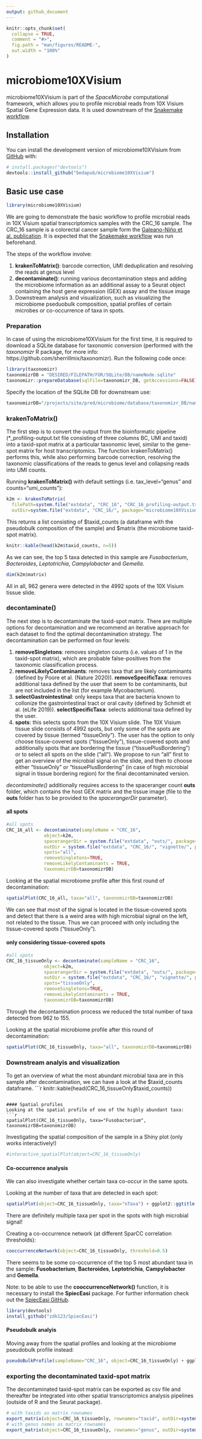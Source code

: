 ```yaml
---
output: github_document
---
```


<!-- README.md is generated from README.Rmd. Please edit that file -->

```r
knitr::opts_chunk$set(
  collapse = TRUE,
  comment = "#>",
  fig.path = "man/figures/README-",
  out.width = "100%"
)
```

# microbiome10XVisium

<!-- badges: start -->
<!-- badges: end -->

microbiome10XVisium is part of the *SpaceMicrobe* computational framework, which allows you to profile microbial reads from 10X Visium Spatial Gene Expression data. It is used downstream of the [Snakemake workflow](https://github.com/bedapub/space-microbe/). 

## Installation

You can install the development version of microbiome10XVisium from [GitHub](https://github.com/) with:

``` r
# install.packages("devtools")
devtools::install_github("bedapub/microbiome10XVisium")
```

## Basic use case

```r
library(microbiome10XVisium)
```

We are going to demonstrate the basic workflow to profile microbial reads in 10X Visium spatial transcriptomics samples with the CRC_16 sample. The CRC_16 sample is a colorectal cancer sample form the [Galeano-Niño et al. publication](https://doi.org/10.1038/s41586-022-05435-0). 
It is expected that the [Snakemake workflow](https://github.com/bedapub/space-microbe/) was run beforehand.

The steps of the workflow involve:

1) **krakenToMatrix()**: barcode correction, UMI deduplication and resolving the reads at genus level
2) **decontaminate()**: running various decontamination steps and adding the microbiome information as an additional assay to a Seurat object containing the host gene expression (GEX) assay and the tissue image
3) Downstream analysis and visualization, such as visualizing the microbiome pseduobulk composition, spatial profiles of certain microbes or co-occurrence of taxa in spots.

### Preparation

In case of using the microbiome10XVisium for the first time, it is required to download a SQLite database for taxonomic conversion (performed with the *taxonomizr* R package, for more info: https://github.com/sherrillmix/taxonomizr). Run the following code once:

```r
library(taxonomizr)
taxonomizrDB = "DESIRED/FILEPATH/FOR/SQLite/DB/nameNode.sqlite"
taxonomizr::prepareDatabase(sqlFile=taxonomizr_DB, getAccessions=FALSE)
```

Specify the location of the SQLite DB for downstream use:
```r
taxonomizrDB="/projects/site/pred/microbiome/database/taxonomizr_DB/nameNode.sqlite"
```

### krakenToMatrix()

The first step is to convert the output from the bioinformatic pipeline (*_profiling-output.txt file consisting of three columns BC, UMI and taxid) into a taxid-spot matrix at a particular taxonomic level, similar to the gene-spot matrix for host transcriptomics. The function krakenToMatrix() performs this, while also performing barcode correction, resolving the taxonomic classifications of the reads to genus level and collapsing reads into UMI counts. 

Running **krakenToMatrix()** with default settings (i.e. tax_level="genus" and counts="umi_counts"): 
```r
k2m <- krakenToMatrix(
  filePath=system.file("extdata", "CRC_16", "CRC_16_profiling-output.txt.gz", package="microbiome10XVisium"),
  outDir=system.file("extdata", "CRC_16/", package="microbiome10XVisium"), taxonomizrDB=taxonomizrDB)
```

This returns a list consisting of \$taxid_counts (a dataframe with the pseudobulk composition of the sample) and \$matrix (the microbiome taxid-spot matrix). 
```r
knitr::kable(head(k2m$taxid_counts, n=5))
```
As we can see, the top 5 taxa detected in this sample are *Fusobacterium*, *Bacteroides*, *Leptotrichia*, *Campylobacter* and *Gemella*.

```r
dim(k2m$matrix)
```
All in all, 962 genera were detected in the 4992 spots of the 10X Visium tissue slide.

### decontaminate()

The next step is to decontaminate the taxid-spot matrix. There are multiple options for decontamination and we recommend an iterative approach for each dataset to find the optimal decontamination strategy. The decontamination can be performed on four levels:

1) **removeSingletons**: removes singleton counts (i.e. values of 1 in the taxid-spot matrix), which are probable false-positives from the taxonomic classification process.
2) **removeLikelyContaminants**: removes taxa that are likely contaminants (defined by Poore et al. (Nature 2020)). **removeSpecificTaxa**: removes additional taxa defined by the user that seem to be contaminants, but are not included in the list (for example Mycobacterium). 
3) **selectGastrointestinal**: only keeps taxa that are bacteria known to collonize the gastrointestinal tract or oral cavity (defined by Schmidt et al. (eLife 2019)). **selectSpecificTaxa**: selects additional taxa defined by the user.
4) **spots**: this selects spots from the 10X Visium slide. The 10X Visium tissue slide consists of 4992 spots, but only some of the spots are covered by tissue (termed "tissueOnly"). The user has the option to only choose tissue-covered spots ("tissueOnly"), tissue-covered spots and additionally spots that are bordering the tissue ("tissuePlusBordering") or to select all spots on the slide ("all"). We propose to run "all" first to get an overview of the microbial signal on the slide, and then to choose either "tissueOnly" or "tissuePlusBordering" (in case of high microbial signal in tissue bordering region) for the final decontaminated version. 

*decontaminate()* additionally requires access to the spaceranger count **outs** folder, which contains the host GEX matrix and the tissue image (file to the **outs** folder has to be provided to the *spacerangerDir* parameter).

#### all spots
```r
#all spots
CRC_16_all <- decontaminate(sampleName = "CRC_16",
              object=k2m,
              spacerangerDir = system.file("extdata", "outs/", package="microbiome10XVisium"),
              outDir = system.file("extdata", "CRC_16/", "vignette/", package="microbiome10XVisium"),
              spots="all",
              removeSingletons=TRUE,
              removeLikelyContaminants = TRUE,
              taxonomizrDB=taxonomizrDB)
```

Looking at the spatial microbiome profile after this first round of decontamination:
```r
spatialPlot(CRC_16_all, taxa="all", taxonomizrDB=taxonomizrDB)
```

We can see that most of the signal is located in the tissue-covered spots and detect that there is a weird area with high microbial signal on the left, not related to the tissue. Thus we can proceed with only including the tissue-covered spots ("tissueOnly"). 

#### only considering tissue-covered spots

```r
#all spots
CRC_16_tissueOnly <- decontaminate(sampleName = "CRC_16",
              object=k2m,
              spacerangerDir = system.file("extdata", "outs/", package="microbiome10XVisium"),
              outDir = system.file("extdata", "CRC_16/", "vignette/", package="microbiome10XVisium"),
              spots="tissueOnly",
              removeSingletons=TRUE,
              removeLikelyContaminants = TRUE,
              taxonomizrDB=taxonomizrDB)
```
Through the decontamination process we reduced the total number of taxa detected from 962 to 155.

Looking at the spatial microbiome profile after this round of decontamination:
```r
spatialPlot(CRC_16_tissueOnly, taxa="all", taxonomizrDB=taxonomizrDB)
```

### Downstream analyis and visualization

To get an overview of what the most abundant microbial taxa are in this sample after decontamination, we can have a look at the $taxid_counts dataframe.
```r
knitr::kable(head(CRC_16_tissueOnly$taxid_counts))
```

#### Spatial profiles
Looking at the spatial profile of one of the highly abundant taxa:
```r
spatialPlot(CRC_16_tissueOnly, taxa="Fusobacterium", taxonomizrDB=taxonomizrDB)
```

Investigating the spatial composition of the sample in a Shiny plot (only works interactively!)
```r
#interactive_spatialPlot(object=CRC_16_tissueOnly)
```

#### Co-occurrence analysis

We can also investigate whether certain taxa co-occur in the same spots.

Looking at the number of taxa that are detected in each spot:
```r
spatialPlot(object=CRC_16_tissueOnly, taxa="nTaxa") + ggplot2::ggtitle("nTaxa detected")
```

There are definitely multiple taxa per spot in the spots with high microbial signal!

Creating a co-occurrence network (at different SparCC correlation thresholds):

```r
cooccurrenceNetwork(object=CRC_16_tissueOnly, threshold=0.5) 
```

There seems to be some co-occurrence of the top 5 most abundant taxa in the sample: **Fusobacterium**, **Bacteroides**, **Leptotrichia**, **Campylobacter** and **Gemella**.

Note: to be able to use the **cooccurrenceNetwork()** function, it is necessary to install the **SpiecEasi** package. For further information check out the [SpiecEasi GitHub](https://github.com/zdk123/SpiecEasi).

```r
library(devtools)
install_github("zdk123/SpiecEasi")
```

#### Pseudobulk analyis
Moving away from the spatial profiles and looking at the microbiome pseudobulk profile instead:
```r
pseudoBulkProfile(sampleName="CRC_16", object=CRC_16_tissueOnly) + ggplot2::ggtitle("")
```

### exporting the decontaminated taxid-spot matrix

The decontaminated taxid-spot matrix can be exported as csv file and thereafter be integrated into other spatial transcriptomics analysis pipelines (outside of R and the Seurat package).

```r
# with taxids as matrix rownames
export_matrix(object=CRC_16_tissueOnly, rownames="taxid", outDir=system.file("extdata", "CRC_16/", package="microbiome10XVisium"), taxonomizrDB=taxonomizrDB)
# with genus names as matrix rownames
export_matrix(object=CRC_16_tissueOnly, rownames="genus", outDir=system.file("extdata", "CRC_16/", package="microbiome10XVisium"), taxonomizrDB=taxonomizrDB)
```


